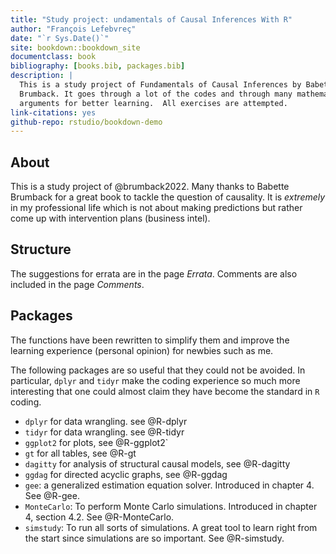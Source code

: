```yaml
--- 
title: "Study project: undamentals of Causal Inferences With R"
author: "François Lefebvreç"
date: "`r Sys.Date()`"
site: bookdown::bookdown_site
documentclass: book
bibliography: [books.bib, packages.bib]
description: |
  This is a study project of Fundamentals of Causal Inferences by Babette A.
  Brumback. It goes through a lot of the codes and through many mathematical
  arguments for better learning.  All exercises are attempted.
link-citations: yes
github-repo: rstudio/bookdown-demo
---
```


## About

This is a study project of @brumback2022. Many thanks to Babette Brumback for a 
great book to tackle the question of causality.  It is *extremely* in my
professional life which is not about making predictions but rather come up
with intervention plans (business intel).

## Structure

The suggestions for errata are in the page *Errata*. Comments are also
included in the page *Comments*.

## Packages

The functions have been rewritten to simplify them and improve the
learning experience (personal opinion) for newbies such as me.

The following packages are so useful that they
could not be avoided. In particular, `dplyr` and `tidyr` make the coding 
experience so much more interesting that one could almost claim they have become
the standard in `R` coding.

* `dplyr` for data wrangling. see @R-dplyr
* `tidyr` for data wrangling. see @R-tidyr
* `ggplot2` for plots, see @R-ggplot2`
* `gt` for all tables, see @R-gt
* `dagitty` for analysis of structural causal models, see @R-dagitty
* `ggdag` for directed acyclic graphs, see @R-ggdag
* `gee`: a generalized estimation equation solver. Introduced in chapter 4.
See @R-gee.
* `MonteCarlo`: To perform Monte Carlo simulations. Introduced in chapter 4,
section 4.2. See @R-MonteCarlo.
* `simstudy`: To run all sorts of simulations. A great tool to learn right from the
start since simulations are so important. See @R-simstudy.

